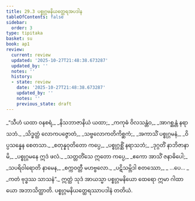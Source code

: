 ```yaml
---
title: 29.3 ပစ္စုဂ္ဂမနိယတ္ထေရအပဒါန
tableOfContents: false
sidebar:
  order: 3
type: tipitaka
basket: su
book: ap1
review:
  current: review
  updated: '2025-10-27T21:48:38.673287'
  updated_by: ''
  notes: ''
  history:
  - state: review
    date: '2025-10-27T21:48:38.673287'
    updated_by: ''
    notes: ''
    previous_state: draft
---
```



<ReviewStatus review={frontmatter.review} showDetails={true} />

<HypothesisAnnotation frontmatter={frontmatter} />

<DynamicBreadcrumb />

<Division number="11" book="ap1" e="ch" v="20" p="271">

<Paragraph number="3301" type="verses" book="ap1">
_“သီဟံ ယထာ ဝနစရံ,_  
_နိသဘာဇာနိယံ ယထာ;_  
_ကကုဓံ ဝိလသန္တံဝ,_  
_အာဂစ္ဆန္တံ နရာသဘံ._  

</Paragraph>

</Division>
<Division number="12" book="ap1" e="ch" v="20" p="271">

<Paragraph number="3302" type="verses" book="ap1">
_သိဒ္ဓတ္ထံ လောကပဇ္ဇောတံ,_  
_သဗ္ဗလောကတိကိစ္ဆကံ;_  
_အကာသိံ ပစ္စုဂ္ဂမနံ,_  
_ဝိပ္ပသန္နေန စေတသာ._  

</Paragraph>

</Division>
<Division number="13" book="ap1" e="ch" v="20" p="271">

<Paragraph number="3303" type="verses" book="ap1">
_စတုန္နဝုတိတော ကပ္ပေ,_  
_ပစ္စုဂ္ဂစ္ဆိံ နရာသဘံ;_  
_ဒုဂ္ဂတိံ နာဘိဇာနာမိ,_  
_ပစ္စုဂ္ဂမနေ ဣဒံ ဖလံ._  

</Paragraph>

</Division>
<Division number="14" book="ap1" e="ch" v="20" p="271">

<Paragraph number="3304" type="verses" book="ap1">
_သတ္တတိံသေ ဣတော ကပ္ပေ,_  
_ဧကော အာသိံ ဇနာဓိပေါ;_  
_သပရိဝါရောတိ နာမေန,_  
_စက္ကဝတ္တီ မဟဗ္ဗလော._  

</Paragraph>

</Division>
<Division number="15" book="ap1" e="ch" v="20" p="271">

<Paragraph number="3305" type="verses" book="ap1">
_ပဋိသမ္ဘိဒါ စတဿော,_  
_ …ပေ… _  
_ကတံ ဗုဒ္ဓဿ သာသနံ”._  

</Paragraph>

<Paragraph number="3306" book="ap1">
ဣတ္ထံ သုဒံ အာယသ္မာ ပစ္စုဂ္ဂမနိယော ထေရော ဣမာ ဂါထာယော အဘာသိတ္ထာတိ.

</Paragraph>
</Division>

<Paragraph number="3307" type="center" book="ap1">
ပစ္စုဂ္ဂမနိယတ္ထေရဿာပဒါနံ တတိယံ.
</Paragraph>